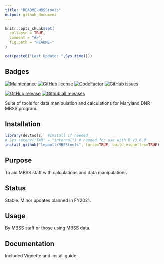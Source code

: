 ---
title: "README-MBSStools"
output: github_document
---

<!-- README.md is generated from README.Rmd. Please edit that file -->

```{r, echo = FALSE}
knitr::opts_chunk$set(
  collapse = TRUE,
  comment = "#>",
  fig.path = "README-"
)
```

```{r, echo = FALSE}
cat(paste0("Last Update: ",Sys.time()))
```

Badges
-----------
[![Maintenance](https://img.shields.io/badge/Maintained%3F-yes-green.svg)](https://GitHub.com/leppott/MBSStools/graphs/commit-activity)
[![GitHub license](https://img.shields.io/github/license/leppott/MBSStools.svg)](https://github.com/leppott/MBSStools/blob/master/LICENSE)
[![CodeFactor](https://www.codefactor.io/repository/github/leppott/MBSStools/badge)](https://www.codefactor.io/repository/github/leppott/MBSStools)
[![GitHub issues](https://img.shields.io/github/issues/leppott/MBSStools.svg)](https://GitHub.com/leppott/MBSStools/issues/)

[![GitHub release](https://img.shields.io/github/release/leppott/MBSStools.svg)](https://GitHub.com/leppott/MBSStools/releases/)
[![Github all releases](https://img.shields.io/github/downloads/leppott/MBSStools/total.svg)](https://GitHub.com/leppott/MBSStools/releases/)

Suite of tools for data manipulation and calculations for Maryland DNR MBSS program.

Installation
------------

```{r, eval=FALSE}
library(devtools)  #install if needed
# Sys.setenv("TAR" = "internal") # needed for use with R v3.6.0
install_github("leppott/MBSStools", force=TRUE, build_vignettes=TRUE)
```

Purpose
------------
To aid MBSS staff with calculations and data manipulations.

Status
------------
Stable.  Minor updates planned in FY2021.

Usage
------------
By MBSS staff or those using MBSS data.

Documentation
------------
Included Vignette and install guide.
